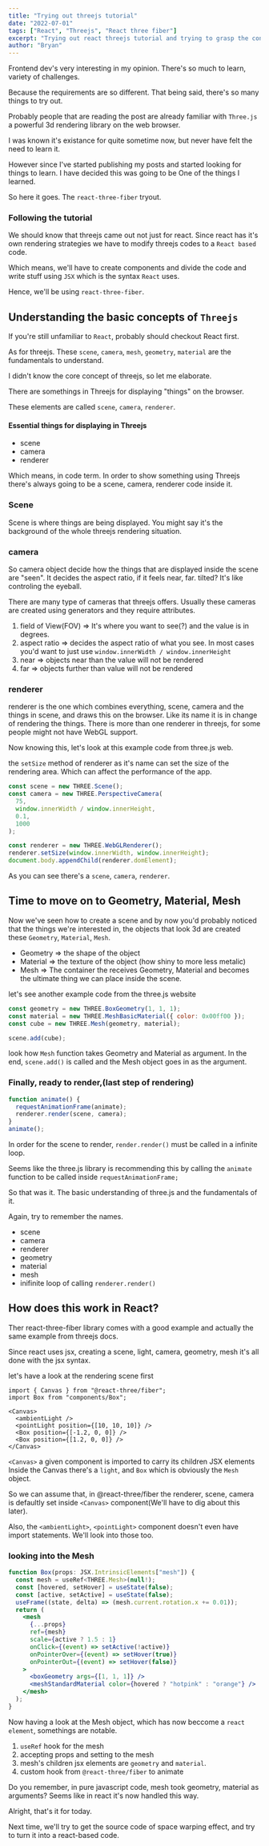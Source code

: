 ```yaml
---
title: "Trying out threejs tutorial"
date: "2022-07-01"
tags: ["React", "Threejs", "React three fiber"]
excerpt: "Trying out react threejs tutorial and trying to grasp the concept of "
author: "Bryan"
---
```


Frontend dev's very interesting in my opinion. There's so much to learn, variety of challenges.

Because the requirements are so different. That being said, there's so many things to try out.

Probably people that are reading the post are already familiar with `Three.js` a powerful 3d rendering library on the web browser.

I was known it's existance for quite sometime now, but never have felt the need to learn it.

However since I've started publishing my posts and started looking for things to learn. I have decided this was going to be One
of the things I learned.

So here it goes. The `react-three-fiber` tryout.

### Following the tutorial

We should know that threejs came out not just for react. Since react has it's own rendering strategies we have to modify threejs codes to a `React based` code.

Which means, we'll have to create components and divide the code and write stuff using `JSX` which is the syntax `React` uses.

Hence, we'll be using `react-three-fiber`.

## Understanding the basic concepts of `Threejs`

If you're still unfamiliar to `React`, probably should checkout React first.

As for threejs. These `scene`, `camera`, `mesh`, `geometry`, `material` are the fundamentals to understand.

I didn't know the core concept of threejs, so let me elaborate.

There are somethings in Threejs for displaying "things" on the browser.

These elements are called `scene`, `camera`, `renderer`.

#### Essential things for displaying in Threejs

- scene
- camera
- renderer

Which means, in code term. In order to show something using Threejs there's always going to be
a scene, camera, renderer code inside it.

### Scene

Scene is where things are being displayed. You might say it's the background of the whole threejs rendering situation.

### camera

So camera object decide how the things that are displayed inside the scene are "seen". It decides the aspect ratio, if it feels near, far. tilted?
It's like controling the eyeball.

There are many type of cameras that threejs offers. Usually these cameras are created using generators and they require attributes.

1. field of View(FOV) => It's where you want to see(?) and the value is in degrees.
2. aspect ratio => decides the aspect ratio of what you see. In most cases you'd want to just use `window.innerWidth / window.innerHeight`
3. near => objects near than the value will not be rendered
4. far => objects further than value will not be rendered

### renderer

renderer is the one which combines everything, scene, camera and the things in scene, and draws this on the browser.
Like its name it is in change of rendering the things. There is more than one renderer in threejs, for some people might not have WebGL support.

Now knowing this, let's look at this example code from three.js web.

the `setSize` method of renderer as it's name can set the size of the rendering area. Which can affect the performance of the app.

```javascript
const scene = new THREE.Scene();
const camera = new THREE.PerspectiveCamera(
  75,
  window.innerWidth / window.innerHeight,
  0.1,
  1000
);

const renderer = new THREE.WebGLRenderer();
renderer.setSize(window.innerWidth, window.innerHeight);
document.body.appendChild(renderer.domElement);
```

As you can see there's a `scene`, `camera`, `renderer`.

## Time to move on to Geometry, Material, Mesh

Now we've seen how to create a scene and by now you'd probably noticed that the things we're interested in,
the objects that look 3d are created these `Geometry`, `Material`, `Mesh`.

- Geometry => the shape of the object
- Material => the texture of the object (how shiny to more less metalic)
- Mesh => The container the receives Geometry, Material and becomes the ultimate thing we can place inside the scene.

let's see another example code from the three.js website

```javascript
const geometry = new THREE.BoxGeometry(1, 1, 1);
const material = new THREE.MeshBasicMaterial({ color: 0x00ff00 });
const cube = new THREE.Mesh(geometry, material);

scene.add(cube);
```

look how `Mesh` function takes Geometry and Material as argument.
In the end, `scene.add()` is called and the Mesh object goes in as the argument.

### Finally, ready to render,(last step of rendering)

```javascript
function animate() {
  requestAnimationFrame(animate);
  renderer.render(scene, camera);
}
animate();
```

In order for the scene to render, `render.render()` must be called in a infinite loop.

Seems like the three.js library is recommending this by calling the `animate` function to be called inside `requestAnimationFrame;`

So that was it. The basic understanding of three.js and the fundamentals of it.

Again, try to remember the names.

- scene
- camera
- renderer
- geometry
- material
- mesh
- inifinite loop of calling `renderer.render()`

## How does this work in React?

Ther react-three-fiber library comes with a good example and actually the same example from threejs docs.

Since react uses jsx, creating a scene, light, camera, geometry, mesh it's all done with the jsx syntax.

let's have a look at the rendering scene first

```JSX
import { Canvas } from "@react-three/fiber";
import Box from "components/Box";

<Canvas>
  <ambientLight />
  <pointLight position={[10, 10, 10]} />
  <Box position={[-1.2, 0, 0]} />
  <Box position={[1.2, 0, 0]} />
</Canvas>
```

`<Canvas>` a given component is imported to carry its children JSX elements
Inside the Canvas there's a `light`, and `Box` which is obviously the `Mesh` object.

So we can assume that, in @react-three/fiber the renderer, scene, camera is defaultly set inside `<Canvas>` component(We'll have to dig about this later).

Also, the `<ambientLight>`, `<pointLight>` component doesn't even have import statements. We'll look into those too.

### looking into the Mesh

```jsx
function Box(props: JSX.IntrinsicElements["mesh"]) {
  const mesh = useRef<THREE.Mesh>(null!);
  const [hovered, setHover] = useState(false);
  const [active, setActive] = useState(false);
  useFrame((state, delta) => (mesh.current.rotation.x += 0.01));
  return (
    <mesh
      {...props}
      ref={mesh}
      scale={active ? 1.5 : 1}
      onClick={(event) => setActive(!active)}
      onPointerOver={(event) => setHover(true)}
      onPointerOut={(event) => setHover(false)}
    >
      <boxGeometry args={[1, 1, 1]} />
      <meshStandardMaterial color={hovered ? "hotpink" : "orange"} />
    </mesh>
  );
}
```

Now having a look at the Mesh object, which has now beccome a `react element`,
somethings are notable.

1. `useRef` hook for the mesh
2. accepting props and setting to the mesh
3. mesh's children jsx elements are `geometry` and `material`.
4. custom hook from `@react-three/fiber` to animate

Do you remember, in pure javascript code, mesh took geometry, material as arguments? Seems like in react it's now handled this way.

Alright, that's it for today.

Next time, we'll try to get the source code of space warping effect, and try to turn it into a react-based code.
